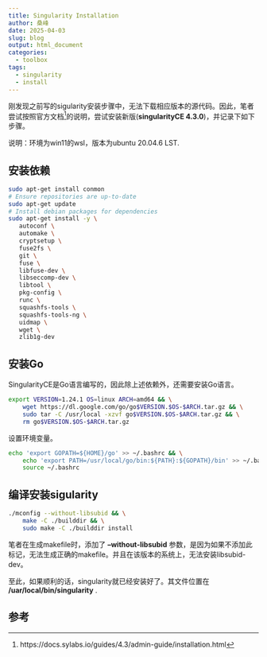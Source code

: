 ```yaml
---
title: Singularity Installation
author: 桑峰
date: 2025-04-03
slug: blog
output: html_document
categories:
  - toolbox
tags:
  - singularity
  - install
---
```


刚发现之前写的sigularity安装步骤中，无法下载相应版本的源代码。因此，笔者尝试按照官方文档[^1]的说明，尝试安装新版(**singularityCE 4.3.0**)，并记录下如下步骤。

说明：环境为win11的wsl，版本为ubuntu 20.04.6 LST.

## 安装依赖

```bash
sudo apt-get install conmon
# Ensure repositories are up-to-date
sudo apt-get update
# Install debian packages for dependencies
sudo apt-get install -y \
   autoconf \
   automake \
   cryptsetup \
   fuse2fs \
   git \
   fuse \
   libfuse-dev \
   libseccomp-dev \
   libtool \
   pkg-config \
   runc \
   squashfs-tools \
   squashfs-tools-ng \
   uidmap \
   wget \
   zlib1g-dev
```

## 安装Go

SingularityCE是Go语言编写的，因此除上述依赖外，还需要安装Go语言。

```bash
export VERSION=1.24.1 OS=linux ARCH=amd64 && \
    wget https://dl.google.com/go/go$VERSION.$OS-$ARCH.tar.gz && \
    sudo tar -C /usr/local -xzvf go$VERSION.$OS-$ARCH.tar.gz && \
    rm go$VERSION.$OS-$ARCH.tar.gz
```

设置环境变量。

```bash
echo 'export GOPATH=${HOME}/go' >> ~/.bashrc && \
    echo 'export PATH=/usr/local/go/bin:${PATH}:${GOPATH}/bin' >> ~/.bashrc && \
    source ~/.bashrc
```

## 编译安装sigularity

```bash
./mconfig --without-libsubid && \
    make -C ./builddir && \
    sudo make -C ./builddir install
```

笔者在生成makefile时，添加了 **--without-libsubid** 参数，是因为如果不添加此标记，无法生成正确的makefile。并且在该版本的系统上，无法安装libsubid-dev。

至此，如果顺利的话，singularity就已经安装好了。其文件位置在 **/uar/local/bin/singularity** .

## 参考

[^1]: https://docs.sylabs.io/guides/4.3/admin-guide/installation.html